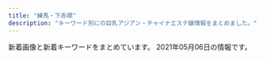 ```yaml
---
title: "練馬・下赤塚"
description: "キーワード別にの巨乳アジアン・チャイナエステ嬢情報をまとめました。"
---
```


新着画像と新着キーワードをまとめています。
2021年05月06日の情報です。

<DmmAffiliateIns />
<KeywordTable
  shops={
    [
    {
        "img_links": [
            "http://www.e-rakuraku.info/images/nei_03.jpg",
            "http://www.e-rakuraku.info/images/g1.jpg",
            "http://www.e-rakuraku.info/images/huiyuan.png",
            "http://www.e-rakuraku.info/images/mobile.png",
            "http://www.e-rakuraku.info/images/g0.jpg",
            "http://www.e-rakuraku.info/images/tite-gallery.png",
            "http://www.e-rakuraku.info/images/s2.png",
            "http://www.e-rakuraku.info/images/g5.jpg",
            "http://www.e-rakuraku.info/images/g3.jpg",
            "http://www.e-rakuraku.info/images/sr.png",
            "http://www.e-rakuraku.info/images/g2.jpg",
            "http://www.e-rakuraku.info/images/g4.jpg",
            "http://www.e-rakuraku.info/images/tite-staff.png",
            "http://www.e-rakuraku.info/images/top.jpg",
            "http://www.e-rakuraku.info/images/tel.png",
            "http://www.e-rakuraku.info/images/s1.png",
            "http://www.e-rakuraku.info/images/newt.png",
            "http://www.e-rakuraku.info/images/newfacet.png"
        ],
        "keywords": {
            "C": 13
        },
        "name": "\u697d\u697d",
        "url": "http://www.e-rakuraku.info/",
        "station": "\u4e2d\u6751\u6a4b\u99c5"
    },
    {
        "name": "\u61a9",
        "url": "http://c-ikoi.work/",
        "img_links": [
            "http://c-ikoi.work/images/mobile.jpg",
            "http://c-ikoi.work/images/rec2.png",
            "http://c-ikoi.work/images/sys2.jpg",
            "http://c-ikoi.work/images/concept.jpg",
            "http://c-ikoi.work/images/2.jpg",
            "http://c-ikoi.work/images/sys1.jpg",
            "http://c-ikoi.work/images/head.jpg",
            "http://c-ikoi.work/img/yuki1.jpg",
            "http://c-ikoi.work/images/int3.png",
            "http://c-ikoi.work/images/1.jpg",
            "http://c-ikoi.work/img/rina1.jpg",
            "http://c-ikoi.work/images/4.jpg",
            "http://c-ikoi.work/images/int1.png",
            "http://c-ikoi.work/images/tel.jpg",
            "http://c-ikoi.work/images/line.png",
            "http://c-ikoi.work/img/moe1.jpg",
            "http://c-ikoi.work/images/news.jpg",
            "http://c-ikoi.work/images/sys3.png",
            "http://c-ikoi.work/images/3.jpg",
            "http://c-ikoi.work/images/staff_t.jpg",
            "http://c-ikoi.work/images/int2.png",
            "http://c-ikoi.work/images/interior_t.jpg",
            "http://c-ikoi.work/images/rec1.png",
            "http://c-ikoi.work/img/aoi1.jpg"
        ],
        "station": "\u5927\u5c71\u99c5\u5357\u53e3",
        "keywords": {}
    },
    {
        "img_links": [],
        "station": "\u6210\u5897\u99c5",
        "url": "http://anzu.abnavi.info/",
        "name": "\u59eb",
        "keywords": {}
    },
    {
        "keywords": {},
        "img_links": [
            "https://static.wixstatic.com/media/73ea4e_4f276738c0354f93b87840e2d55be62b~mv2.png",
            "https://static.wixstatic.com/media/56292f_4d626237c2cd4806b0251dae4554758e.jpg",
            "https://static.wixstatic.com/media/73ea4e_73ca4971bac34776a53c8b09526abe0d~mv2.jpg",
            "https://static.wixstatic.com/media/56292f_3dc196c69ac04338b46a28f7dc0f4df2.jpg"
        ],
        "url": "https://1270791003.wixsite.com/mysite/",
        "station": "\u65b0\u685c\u53f0\u99c51\u756a\u51fa\u53e3",
        "name": "\u697d\u3005"
    },
    {
        "station": "\u7df4\u99ac\u99c5\u5357\u53e3",
        "name": "ROSE",
        "img_links": [
            "http://www.nerima-rose.com/images/shop/11.jpg",
            "http://www.nerima-rose.com/images/staff/17/2/ena.jpg",
            "http://www.nerima-rose.com/images/rosa-pindao_09.jpg",
            "http://www.nerima-rose.com/images/index-rosa_09.jpg",
            "http://www.nerima-rose.com/images/staff/16/kaori2.jpg",
            "http://www.nerima-rose.com/images/staff/17/2/nana.png",
            "http://www.nerima-rose.com/images/nav/nav-acc.jpg",
            "http://www.nerima-rose.com/images/staff/17/riri.jpg",
            "http://www.nerima-rose.com/images/staff/16/misaki2.jpg",
            "http://www.nerima-rose.com/images/aroma/r3.jpg",
            "http://www.nerima-rose.com/images/aroma/r1.jpg",
            "http://www.nerima-rose.com/images/nav/nav-rec.jpg",
            "http://www.nerima-rose.com/images/index-rosa_02.jpg",
            "http://www.nerima-rose.com/images/shop/3/sh1.jpg",
            "http://www.nerima-rose.com/images/rosa-pindao_07.jpg",
            "http://www.nerima-rose.com/images/index-rosa_04.jpg",
            "http://www.nerima-rose.com/images/rosa-sys_04.jpg",
            "http://www.nerima-rose.com/images/rosa-sys_09a.jpg",
            "http://www.nerima-rose.com/images/sys3.jpg",
            "http://www.nerima-rose.com/images/aroma/r2.jpg",
            "http://www.nerima-rose.com/images/staff/16/aya2.jpg",
            "http://www.nerima-rose.com/images/images/sys2018_06.jpg",
            "http://www.nerima-rose.com/images/images/sys2018_03.jpg",
            "http://www.nerima-rose.com/images/staff/17/2/kina.jpg",
            "http://www.nerima-rose.com/cgi-bin/topics/img/16-1.jpg",
            "http://www.nerima-rose.com/images/shop/h1.jpg",
            "http://www.nerima-rose.com/images/shop/4/s1.jpg"
        ],
        "url": "http://www.nerima-rose.com/",
        "keywords": {
            "C": 8
        }
    },
    {
        "img_links": [
            "http://www.smile.mensest.com/img/btn_blog.png",
            "http://www.smile.mensest.com/img/ttl_info.png",
            "http://www.smile.mensest.com/img/header02.png",
            "http://www.smile.mensest.com/files/002.jpg",
            "http://www.smile.mensest.com/files/001.jpg",
            "http://www.smile.mensest.com/files/003.jpg",
            "http://www.smile.mensest.com/img/pickup.jpg",
            "http://www.smile.mensest.com/img/ttl_news.png",
            "http://www.smile.mensest.com/img/btn_side_mobile.jpg",
            "http://www.smile.mensest.com/img/goback.jpg",
            "http://www.smile.mensest.com/files/004.jpg"
        ],
        "station": "\u7df4\u99ac\u99c5\u897f\u53e3",
        "name": "Smile -\u30b9\u30de\u30a4\u30eb-",
        "keywords": {
            "88": 4,
            "85": 2,
            "87": 2,
            "C": 16,
            "D": 4
        },
        "url": "http://www.smile.mensest.com/"
    },
    {
        "url": "http://www.relaxes.info/",
        "station": "\u4e0a\u677f\u6a4b\u99c5\u5317\u53e3",
        "name": "\u8776",
        "img_links": [
            "http://www.relaxes.info/images/header_bg.png",
            "http://www.relaxes.info/up/uploads/20180315212810me.jpg",
            "http://www.relaxes.info/up/uploads/2017071800271212.jpg",
            "http://www.relaxes.info/images/t1.png",
            "http://www.relaxes.info/images/rec.png",
            "http://www.relaxes.info/images/s1.png",
            "http://www.relaxes.info/images/t2.png",
            "http://www.relaxes.info/images/ttl_staff.png",
            "http://www.relaxes.info/up/uploads/20210313172020j.jpg",
            "http://www.relaxes.info/images/price.jpg",
            "http://www.relaxes.info/images/info.jpg",
            "http://www.relaxes.info/images/ttl_qj.png",
            "http://www.relaxes.info/images/ttl_price.png"
        ],
        "keywords": {}
    },
    {
        "img_links": [
            "http://margaret.ests.jp/images/room2.jpg",
            "http://margaret.ests.jp/images/room3.jpg",
            "http://margaret.ests.jp/images/top.jpg",
            "http://margaret.ests.jp/photos/sites/29/2020/04/202004102157462.jpeg",
            "http://margaret.ests.jp/images/service1.jpg",
            "http://margaret.ests.jp/photos/sites/29/2020/03/2020032709162529.jpg",
            "http://margaret.ests.jp/photos/sites/29/2020/04/2020041014190824.jpg",
            "http://margaret.ests.jp/photos/sites/29/2020/06/202006301829174.jpeg",
            "http://margaret.ests.jp/photos/sites/29/2020/05/202005281752578.jpg",
            "http://margaret.ests.jp/photos/sites/29/2020/08/2020080615352994.jpeg",
            "http://margaret.ests.jp/images/room1.jpg",
            "http://margaret.ests.jp/photos/sites/29/2020/04/202004081414540.jpg",
            "http://margaret.ests.jp/images/service4.jpg",
            "http://margaret.ests.jp/images/s_service.png",
            "http://margaret.ests.jp/images/s_news.jpg",
            "http://margaret.ests.jp/images/room4.jpg",
            "http://margaret.ests.jp/photos/sites/29/2020/04/2020040205541033.jpg",
            "http://margaret.ests.jp/images/s_staff.png",
            "http://margaret.ests.jp/images/mobile.jpg",
            "http://margaret.ests.jp/images/service3.jpg",
            "http://margaret.ests.jp/photos/sites/29/2020/08/2020082222274080.jpeg",
            "http://margaret.ests.jp/photos/sites/29/2020/06/2020062814010219.jpeg",
            "http://margaret.ests.jp/images/service2.jpg",
            "http://margaret.ests.jp/images/s_pick.jpg",
            "http://margaret.ests.jp/images/info.jpg",
            "http://margaret.ests.jp/photos/sites/29/2021/01/2021011511194654.jpg"
        ],
        "keywords": {
            "87": 12,
            "E": 60,
            "86": 24,
            "D": 72,
            "85": 36,
            "88": 24
        },
        "url": "http://margaret.ests.jp/",
        "station": "\u685c\u53f0\u99c5\u5317\u53e3",
        "name": "\u30de\u30fc\u30ac\u30ec\u30c3\u30c8"
    },
    {
        "url": "http://ponfu-massage.work/",
        "img_links": [
            "http://ponfu-massage.work/img/sta35.jpg",
            "http://ponfu-massage.work/img/st47.jpg",
            "http://ponfu-massage.work/img/sta46.jpg",
            "http://ponfu-massage.work/i/img/sta39.jpg",
            "http://ponfu-massage.work/img/st43.jpg",
            "http://ponfu-massage.work/img/sta39.jpg",
            "http://ponfu-massage.work/i/img/sta44.jpg",
            "http://ponfu-massage.work/img/sta47.jpg",
            "http://ponfu-massage.work/img/acc10.jpg",
            "http://ponfu-massage.work/i/img/sta43.jpg",
            "http://ponfu-massage.work/img/s41.jpg",
            "http://ponfu-massage.work/img/s30.jpg",
            "http://ponfu-massage.work/img/acc3.jpg",
            "http://ponfu-massage.work/img/acc6.jpg",
            "http://ponfu-massage.work/img/sta38.jpg",
            "http://ponfu-massage.work/i/img/sta38.jpg",
            "http://ponfu-massage.work/i/img/sta45.jpg",
            "http://ponfu-massage.work/img/st46.jpg",
            "http://ponfu-massage.work/img/botton.jpg",
            "http://ponfu-massage.work/i/img/sta46.jpg",
            "http://ponfu-massage.work/img/acc8.jpg",
            "http://ponfu-massage.work/img/st35.jpg",
            "http://ponfu-massage.work/i/img/sta42.jpg",
            "http://ponfu-massage.work/img/sta43.jpg",
            "http://ponfu-massage.work/img/sta30.jpg",
            "http://ponfu-massage.work/img/st38.jpg",
            "http://ponfu-massage.work/i/img/sta30.jpg",
            "http://ponfu-massage.work/img/st30.jpg",
            "http://ponfu-massage.work/i/img/sta24.jpg",
            "http://ponfu-massage.work/i/img/r3.jpg",
            "http://ponfu-massage.work/img/st28.jpg",
            "http://ponfu-massage.work/img/acc1.jpg",
            "http://ponfu-massage.work/img/campian.jpg",
            "http://ponfu-massage.work/img/s45.jpg",
            "http://ponfu-massage.work/img/sta44.jpg",
            "http://ponfu-massage.work/img/st44.jpg",
            "http://ponfu-massage.work/img/acc2.jpg",
            "http://ponfu-massage.work/img/s38.jpg",
            "http://ponfu-massage.work/img/st45.jpg",
            "http://ponfu-massage.work/i/img/sta41.jpg",
            "http://ponfu-massage.work/img/s46.jpg",
            "http://ponfu-massage.work/i/img/st45.jpg",
            "http://ponfu-massage.work/img/s42.jpg",
            "http://ponfu-massage.work/img/s47.jpg",
            "http://ponfu-massage.work/img/s39.jpg",
            "http://ponfu-massage.work/img/acc7.jpg",
            "http://ponfu-massage.work/img/acc5.jpg",
            "http://ponfu-massage.work/i/img/sta47.jpg",
            "http://ponfu-massage.work/img/st18.jpg",
            "http://ponfu-massage.work/img/acc9.jpg",
            "http://ponfu-massage.work/img/s43.jpg",
            "http://ponfu-massage.work/i/img/sta28.jpg",
            "http://ponfu-massage.work/img/sta45.jpg",
            "http://ponfu-massage.work/i/img/r2.jpg",
            "http://ponfu-massage.work/img/st39.jpg",
            "http://ponfu-massage.work/img/s44.jpg",
            "http://ponfu-massage.work/img/st42.jpg",
            "http://ponfu-massage.work/img/sta28.jpg",
            "http://ponfu-massage.work/img/sta41.jpg",
            "http://ponfu-massage.work/i/img/r1.jpg",
            "http://ponfu-massage.work/img/acc4.jpg",
            "http://ponfu-massage.work/i/img/r4.jpg",
            "http://ponfu-massage.work/img/st41.jpg",
            "http://ponfu-massage.work/img/sta42.jpg"
        ],
        "name": "\u30dd\u30f3\u30d5\u30fc",
        "station": "\u7df4\u99ac\u99c5\u897f\u53e3",
        "keywords": {
            "89": 1,
            "85": 2,
            "84": 1,
            "D": 9,
            "87": 5,
            "C": 22,
            "F": 2,
            "86": 1,
            "E": 2,
            "88": 4
        }
    },
    {
        "keywords": {},
        "name": "\u7d05\u6708",
        "station": "\u4e0b\u8d64\u585a\u99c5\u5317\u53e3",
        "url": "http://www.es-kou.link/",
        "img_links": [
            "http://www.es-kou.link/images/info.png",
            "http://www.es-kou.link/images/2.jpg",
            "http://www.es-kou.link/images/3.jpg",
            "http://www.es-kou.link/images/mobile.jpg",
            "http://www.es-kou.link/images/sys2.jpg",
            "http://www.es-kou.link/images/int1.png",
            "http://www.es-kou.link/images/b2.jpg",
            "http://www.es-kou.link/img/nana1.jpg",
            "http://www.es-kou.link/img/mimi1.jpg",
            "http://www.es-kou.link/images/staff_t.jpg",
            "http://www.es-kou.link/images/s1.png",
            "http://www.es-kou.link/images/news.jpg",
            "http://www.es-kou.link/images/1.jpg",
            "http://www.es-kou.link/images/int2.png",
            "http://www.es-kou.link/img/satomi1.jpg",
            "http://www.es-kou.link/images/sys1.jpg",
            "http://www.es-kou.link/images/sys3.png",
            "http://www.es-kou.link/images/b1.jpg",
            "http://www.es-kou.link/images/interior_t.jpg",
            "http://www.es-kou.link/images/head.jpg"
        ]
    },
    {
        "img_links": [],
        "keywords": {},
        "name": "AROMA PLAZA \u30a2\u30ed\u30de\u30d7\u30e9\u30b6",
        "station": "\u77f3\u795e\u4e95\u516c\u5712\u99c5\u5357\u53e3",
        "url": "http://aroma-p.info/"
    },
    {
        "img_links": [
            "http://pakira-massage.work/img/s2.jpg",
            "http://pakira-massage.work/i/img/sta2.jpg",
            "http://pakira-massage.work/img/sta2.jpg",
            "http://pakira-massage.work/img/botton.jpg",
            "http://pakira-massage.work/img/sta1.jpg",
            "http://pakira-massage.work/i/img/st1.jpg",
            "http://pakira-massage.work/img/mobile-1.png",
            "http://pakira-massage.work/img/st2.jpg",
            "http://pakira-massage.work/i/img/r2.jpg",
            "http://pakira-massage.work/i/img/r6.jpg",
            "http://pakira-massage.work/i/img/r1.jpg",
            "http://pakira-massage.work/i/img/sta1.jpg",
            "http://pakira-massage.work/img/campian.jpg",
            "http://pakira-massage.work/img/head.jpg",
            "http://pakira-massage.work/i/img/r5.jpg",
            "http://pakira-massage.work/img/st1.jpg",
            "http://pakira-massage.work/i/img/r3.jpg",
            "http://pakira-massage.work/img/nos.jpg",
            "http://pakira-massage.work/img/s1.jpg",
            "http://pakira-massage.work/i/img/r4.jpg"
        ],
        "name": "\u30d1\u30ad\u30e9",
        "keywords": {
            "C": 11,
            "85": 2,
            "87": 1,
            "E": 1
        },
        "url": "http://pakira-massage.work/",
        "station": "\u8981\u753a\u99c55\u756a\u51fa\u53e3"
    },
    {
        "url": "http://rose.este.work/",
        "img_links": [
            "http://rose.este.work/index-1.htm.jpg",
            "http://rose.este.work/resize_250.png",
            "http://rose.este.work/index-24.htm.jpg",
            "http://rose.este.work/re.jpg",
            "http://rose.este.work/r3.jpg",
            "http://rose.este.work/sys1.png",
            "http://rose.este.work/index-26.htm.jpg",
            "http://rose.este.work/unnamed.png",
            "http://rose.este.work/r4.jpg",
            "http://rose.este.work/resize_1500-450.jpg",
            "http://rose.este.work/r1.jpg",
            "http://rose.este.work/totop.png",
            "http://rose.este.work/r5.jpg",
            "http://rose.este.work/index-25.htm.jpg"
        ],
        "name": "\u512a\u30fb\u7f8e",
        "keywords": {},
        "station": "\u6c5f\u53e4\u7530\u99c5\u5357\u53e3"
    },
    {
        "station": "\u6210\u5897\u99c5\u5357\u53e3",
        "name": "\u30aa\u30a2\u30b7\u30b9",
        "url": "http://oasis.akasuri.xyz/",
        "keywords": {},
        "img_links": [
            "http://oasis.akasuri.xyz/images/b-tel.png",
            "http://oasis.akasuri.xyz/images/c-top.png",
            "http://oasis.akasuri.xyz/staff/s2.jpg",
            "http://oasis.akasuri.xyz/images/c-photo.png",
            "http://oasis.akasuri.xyz/images/bar-staff.png",
            "http://oasis.akasuri.xyz/images/fotter.png",
            "http://oasis.akasuri.xyz/staff/s1.jpg",
            "http://oasis.akasuri.xyz/images/c-staff.png",
            "http://oasis.akasuri.xyz/staff/s3.jpg",
            "http://oasis.akasuri.xyz/images/bar-photo.png"
        ]
    },
    {
        "img_links": [
            "http://himawari.est-u.com/images/index_08.jpg",
            "http://himawari.est-u.com/images/a1.jpg",
            "http://himawari.est-u.com/images/index_10.jpg",
            "http://himawari.est-u.com/images/index_04.jpg",
            "http://himawari.est-u.com/images/index_02.jpg",
            "http://himawari.est-u.com/staff/nami.jpg",
            "http://himawari.est-u.com/images/a2.jpg",
            "http://himawari.est-u.com/images/down.jpg",
            "http://himawari.est-u.com/staff/asuka.jpg",
            "http://himawari.est-u.com/images/therpist.jpg",
            "http://himawari.est-u.com/staff/izumi.jpg",
            "http://himawari.est-u.com/staff/yuki.jpg",
            "http://himawari.est-u.com/staff/umi.jpg",
            "http://himawari.est-u.com/staff/aiko.jpg",
            "http://himawari.est-u.com/staff/sakura.jpg",
            "http://himawari.est-u.com/images/index2_08.jpg"
        ],
        "station": "\u7df4\u99ac\u99c5\u5357\u53e3",
        "url": "http://himawari.est-u.com/",
        "keywords": {
            "C": 7
        },
        "name": "\u3072\u307e\u308f\u308a"
    },
    {
        "url": "https://salasa.tokyo/",
        "img_links": [
            "https://salasa.tokyo/wp-content/uploads/2020/04/2311121salasa.jpg",
            "https://salasa.tokyo/wp-content/uploads/2020/02/32salasa.jpg",
            "https://salasa.tokyo/wp-content/themes/este/img/top-img01.png",
            "https://salasa.tokyo/wp-content/uploads/2020/02/11salasa.jpg",
            "https://salasa.tokyo/wp-content/themes/este/img/top-img01b.png",
            "https://salasa.tokyo/wp-content/uploads/2020/02/21salasa.jpg",
            "https://salasa.tokyo/wp-content/uploads/2021/04/s187alasa.jpg",
            "https://salasa.tokyo/wp-content/themes/este/img/top-img01a.png",
            "https://salasa.tokyo/wp-content/themes/este/img/4.jpg",
            "https://salasa.tokyo/wp-content/themes/este/img/top-img04.png",
            "https://salasa.tokyo/wp-content/themes/este/img/top-img05.png",
            "https://salasa.tokyo/wp-content/uploads/2020/02/41salasa.jpg",
            "https://salasa.tokyo/wp-content/uploads/2020/02/8776salasa.jpg",
            "https://salasa.tokyo/wp-content/themes/este/img/1.jpg",
            "https://salasa.tokyo/wp-content/uploads/2021/02/345salasa.jpg",
            "https://salasa.tokyo/wp-content/themes/este/img/top-img02.png",
            "https://salasa.tokyo/wp-content/uploads/2020/02/1salasa.jpg",
            "https://salasa.tokyo/wp-content/themes/este/img/2.jpg",
            "https://salasa.tokyo/wp-content/themes/este/img/tel_footer.png",
            "https://salasa.tokyo/wp-content/themes/este/img/tel_header.png",
            "https://salasa.tokyo/wp-content/themes/este/img/top-img021.png",
            "https://salasa.tokyo/wp-content/themes/este/img/3.jpg",
            "https://salasa.tokyo/wp-content/themes/este/img/call.png",
            "https://salasa.tokyo/wp-content/uploads/2020/03/897261salasa.jpg"
        ],
        "station": "\u7df4\u99ac\u99c5\u897f\u53e3",
        "name": "\u3064\u307c\u307f",
        "keywords": {
            "G": 3,
            "E": 14,
            "C": 13,
            "D": 6
        }
    },
    {
        "station": "\u7df4\u99ac\u99c5\u897f\u53e3",
        "keywords": {
            "D": 2,
            "89": 1,
            "86": 4,
            "87": 4,
            "88": 1,
            "E": 6,
            "F": 1,
            "C": 17
        },
        "img_links": [
            "http://binrou.net/img/botton.jpg",
            "http://binrou.net/img/st109.jpg",
            "http://binrou.net/img/sta117.jpg",
            "http://binrou.net/i/img/sta98.jpg",
            "http://binrou.net/img/s116.jpg",
            "http://binrou.net/i/img/sta94.jpg",
            "http://binrou.net/i/img/sta104.jpg",
            "http://binrou.net/i/img/sta89.jpg",
            "http://binrou.net/i/img/st118.jpg",
            "http://binrou.net/img/s112.jpg",
            "http://binrou.net/i/img/r4.jpg",
            "http://binrou.net/i/img/r3.jpg",
            "http://binrou.net/img/s115.jpg",
            "http://binrou.net/i/img/sta88.jpg",
            "http://binrou.net/img/sta109.jpg",
            "http://binrou.net/img/mo.png",
            "http://binrou.net/i/img/r1.jpg",
            "http://binrou.net/img/sta116.jpg",
            "http://binrou.net/i/img/r2.jpg",
            "http://binrou.net/i/img/sta118.jpg",
            "http://binrou.net/img/s117.jpg",
            "http://binrou.net/img/sta115.jpg",
            "http://binrou.net/img/sta111.jpg",
            "http://binrou.net/i/img/sta112.jpg",
            "http://binrou.net/img/st118.jpg",
            "http://binrou.net/img/acc.jpg",
            "http://binrou.net/img/s111.jpg",
            "http://binrou.net/img/st116.jpg",
            "http://binrou.net/img/st117.jpg",
            "http://binrou.net/i/img/sta105.jpg",
            "http://binrou.net/img/s118.jpg",
            "http://binrou.net/img/sta114.jpg",
            "http://binrou.net/i/img/sta117.jpg",
            "http://binrou.net/img/sta119.jpg",
            "http://binrou.net/img/st115.jpg",
            "http://binrou.net/img/pickup20.jpg",
            "http://binrou.net/i/img/sta116.jpg",
            "http://binrou.net/img/st114.jpg",
            "http://binrou.net/img/fla.jpg",
            "http://binrou.net/i/img/sta115.jpg",
            "http://binrou.net/i/img/sta111.jpg",
            "http://binrou.net/i/img/sta114.jpg",
            "http://binrou.net/i/img/sta108.jpg",
            "http://binrou.net/i/img/sta119.jpg",
            "http://binrou.net/i/img/sta97.jpg",
            "http://binrou.net/img/st111.jpg",
            "http://binrou.net/img/st119.jpg",
            "http://binrou.net/i/img/sta92.jpg",
            "http://binrou.net/img/sta118.jpg",
            "http://binrou.net/i/img/acc.jpg",
            "http://binrou.net/i/img/sta109.jpg",
            "http://binrou.net/i/img/sta100.jpg",
            "http://binrou.net/img/s114.jpg",
            "http://binrou.net/i/img/sta80.jpg",
            "http://binrou.net/img/s119.jpg",
            "http://binrou.net/img/sta112.jpg",
            "http://binrou.net/img/st112.jpg"
        ],
        "name": "\u30ad\u30e9\u30ad\u30e9",
        "url": "http://binrou.net/"
    },
    {
        "url": "http://es-nerima.biz/",
        "img_links": [
            "http://es-nerima.biz/wp-content/themes/template-salon2/images/gallery2.jpg",
            "http://es-nerima.biz/wp-content/uploads/2016/10/gallery8.jpg",
            "http://es-nerima.biz/wp-content/uploads/2016/10/mika.jpg",
            "http://es-nerima.biz/wp-content/uploads/2016/10/g1.jpg",
            "http://es-nerima.biz/wp-content/uploads/2016/10/g1-250x330.jpg",
            "http://es-nerima.biz/wp-content/uploads/2016/10/gallery5.jpg",
            "http://es-nerima.biz/wp-content/uploads/2016/10/girl-1-250x330.jpg",
            "http://es-nerima.biz/wp-content/uploads/2016/10/g5-250x330.jpg",
            "http://es-nerima.biz/wp-content/themes/template-salon2/images/gallery1.jpg",
            "http://es-nerima.biz/wp-content/uploads/2016/10/gallery3.jpg",
            "http://es-nerima.biz/wp-content/uploads/2016/10/g5.jpg",
            "http://es-nerima.biz/wp-content/uploads/2016/10/g3-250x330.jpg",
            "http://es-nerima.biz/wp-content/themes/template-salon2/images/newface-ttl.png",
            "http://es-nerima.biz/wp-content/themes/template-salon2/images/massage-de_88_31.jpg",
            "http://cdn.dino-es.com/images/logo/88x31DinoEs.png",
            "http://es-nerima.biz/wp-content/themes/template-salon2/images/pickup-ttl.png",
            "http://es-nerima.biz/wp-content/uploads/2016/10/gallery1.jpg",
            "http://es-nerima.biz/wp-content/uploads/2016/10/g3.jpg",
            "http://es-nerima.biz/wp-content/uploads/2016/10/gallery2.jpg",
            "http://es-nerima.biz/wp-content/themes/template-salon2/images/gallery-ttl.png",
            "http://es-nerima.biz/wp-content/themes/template-salon2/images/slider1.jpg",
            "http://es-nerima.biz/wp-content/uploads/2016/10/camp-bnr.jpg",
            "http://es-nerima.biz/wp-content/uploads/2016/10/girl-1-300x450.jpg",
            "http://es-nerima.biz/wp-content/uploads/2016/10/mika-250x330.jpg",
            "http://es-nerima.biz/wp-content/uploads/2016/10/gallery7.jpg",
            "http://es-nerima.biz/wp-content/uploads/2016/10/gallery6.jpg",
            "http://es-nerima.biz/wp-content/uploads/2016/10/g6-250x330.jpg",
            "http://es-nerima.biz/wp-content/uploads/2016/10/gallery8-600x600.jpg",
            "http://es-nerima.biz/wp-content/themes/template-salon2/images/news-ttl.png",
            "http://es-nerima.biz/wp-content/uploads/2016/10/g4-250x330.jpg",
            "http://es-nerima.biz/wp-content/themes/template-salon2/images/gallery4.jpg",
            "http://es-nerima.biz/wp-content/uploads/2016/10/g6.jpg",
            "http://es-nerima.biz/wp-content/themes/template-salon2/images/magazine.jpg",
            "http://es-nerima.biz/wp-content/uploads/2016/10/girl-1.jpg",
            "http://es-nerima.biz/wp-content/themes/template-salon2/images/gallery3.jpg",
            "http://es-nerima.biz/wp-content/themes/template-salon2/images/tel.png",
            "http://es-nerima.biz/wp-content/themes/template-salon2/images/camp-bnr.jpg",
            "http://es-nerima.biz/wp-content/uploads/2016/10/eri-250x330.jpg",
            "http://es-nerima.biz/wp-content/uploads/2016/10/eri.jpg",
            "http://es-nerima.biz/wp-content/themes/template-salon2/images/pickup-frame.png"
        ],
        "station": "\u7df4\u99ac\u99c5\u5317\u53e3",
        "name": "\u3046\u3089\u3089",
        "keywords": {}
    },
    {
        "keywords": {},
        "img_links": [
            "http://www.hi-msg.com/dansin/images/p-5.jpg",
            "http://www.hi-msg.com/dansin/images/s_news.jpg",
            "http://www.hi-msg.com/dansin/images/mobile.jpg",
            "http://www.hi-msg.com/dansin/images/top.jpg",
            "http://www.hi-msg.com/dansin/images/end1.jpg",
            "http://www.hi-msg.com/dansin/images/p-7.jpg",
            "http://www.hi-msg.com/dansin/images/p-6-1.jpg",
            "http://www.hi-msg.com/dansin/images/p-9-1.jpg",
            "http://www.hi-msg.com/dansin/images/s_info.jpg",
            "http://www.hi-msg.com/dansin/images/top1.jpg",
            "http://www.hi-msg.com/dansin/images/p-6.jpg",
            "http://www.hi-msg.com/dansin/images/s_face.jpg",
            "http://www.hi-msg.com/dansin/images/p-5-1.jpg",
            "http://www.hi-msg.com/dansin/images/p-9.jpg",
            "http://www.hi-msg.com/dansin/images/p-2-1.jpg",
            "http://www.hi-msg.com/dansin/images/p-2.jpg",
            "http://www.hi-msg.com/dansin/images/p-8.jpg",
            "http://www.hi-msg.com/dansin/images/1.jpg",
            "http://www.hi-msg.com/dansin/images/nav.jpg",
            "http://www.hi-msg.com/dansin/images/s_pick.jpg"
        ],
        "url": "http://www.hi-msg.com/dansin/",
        "name": "\u6696\u5fc3",
        "station": "\u3068\u304d\u308f\u53f0\u99c5\u5357\u53e3"
    },
    {
        "url": "http://moonlove.est-u.com/",
        "station": "\u7df4\u99ac\u99c5\u5317\u53e3",
        "name": "\u6708\u306e\u604b",
        "keywords": {
            "C": 7
        },
        "img_links": [
            "http://moonlove.est-u.com/images/index_17.jpg",
            "http://moonlove.est-u.com/images/index_10.jpg",
            "http://moonlove.est-u.com/images/index3_06.jpg",
            "http://moonlove.est-u.com/images/index_13.jpg",
            "http://moonlove.est-u.com/images/s8.jpg",
            "http://moonlove.est-u.com/staff/ayumi.jpg",
            "http://moonlove.est-u.com/staff/sakura.jpg",
            "http://moonlove.est-u.com/images/index_02.jpg",
            "http://moonlove.est-u.com/images/s6.jpg",
            "http://moonlove.est-u.com/images/s4.jpg",
            "http://moonlove.est-u.com/images/index_19.jpg",
            "http://moonlove.est-u.com/images/index_12.jpg",
            "http://moonlove.est-u.com/images/index_08.jpg",
            "http://moonlove.est-u.com/images/s1.jpg",
            "http://moonlove.est-u.com/images/index_04.jpg",
            "http://moonlove.est-u.com/staff/miki.jpg",
            "http://moonlove.est-u.com/images/s5.jpg",
            "http://moonlove.est-u.com/images/icon_000.jpg",
            "http://moonlove.est-u.com/images/index1_06.jpg",
            "http://moonlove.est-u.com/images/index_15.jpg",
            "http://moonlove.est-u.com/images/index2_06.jpg",
            "http://moonlove.est-u.com/images/index_05.jpg",
            "http://moonlove.est-u.com/staff/nami.jpg",
            "http://moonlove.est-u.com/staff/kaori.jpg",
            "http://moonlove.est-u.com/images/s3.jpg",
            "http://moonlove.est-u.com/images/staff_09.jpg",
            "http://moonlove.est-u.com/images/index_14.jpg",
            "http://moonlove.est-u.com/images/index_16.jpg",
            "http://moonlove.est-u.com/images/index_07.jpg"
        ]
    },
    {
        "station": "\u7df4\u99ac\u99c5\u897f\u53e3",
        "name": "\u7df4\u99ac\u306e\u5929\u4f7f",
        "keywords": {
            "92": 1,
            "89": 1,
            "88": 2,
            "90": 3
        },
        "img_links": [
            "http://ginzaangel.esnavi.work/int1.png",
            "http://ginzaangel.esnavi.work/sys2.jpg",
            "http://ginzaangel.esnavi.work/2/uploadimg/1615989115.jpeg",
            "http://ginzaangel.esnavi.work/2/uploadimg/1601829474.jpeg",
            "http://ginzaangel.esnavi.work/head.jpg",
            "http://ginzaangel.esnavi.work/2/uploadimg/1615988408.jpeg",
            "http://ginzaangel.esnavi.work/2/uploadimg/1615988934.jpeg",
            "http://ginzaangel.esnavi.work/s1.png",
            "http://ginzaangel.esnavi.work/staff_t.jpg",
            "http://ginzaangel.esnavi.work/2/uploadimg/1615989033.jpeg",
            "http://ginzaangel.esnavi.work/2/uploadimg/1619341553.jpeg",
            "http://ginzaangel.esnavi.work/news.jpg",
            "http://ginzaangel.esnavi.work/sys1.jpg",
            "http://ginzaangel.esnavi.work/2/uploadimg/1595657062.jpeg"
        ],
        "url": "http://ginzaangel.esnavi.work/"
    },
    {
        "url": "http://aclass.estheya.com/",
        "keywords": {
            "C": 1,
            "86": 1,
            "D": 2,
            "E": 1,
            "92": 1,
            "90": 2
        },
        "img_links": [
            "http://aclass.estheya.com/css/right.jpg",
            "http://aclass.estheya.com/css/staff/staff07.jpg",
            "http://aclass.estheya.com/images/call.png",
            "http://aclass.estheya.com/css/m-head02.jpg",
            "http://aclass.estheya.com/css/cam01.jpg",
            "http://aclass.estheya.com/css/staff/staff01.jpg",
            "http://aclass.estheya.com/css/staff/staff03.jpg",
            "http://aclass.estheya.com/css/left.jpg",
            "http://aclass.estheya.com/css/m-top004.jpg",
            "http://aclass.estheya.com/css/staff/staff02.jpg",
            "http://aclass.estheya.com/css/m-head04.jpg"
        ],
        "station": "\u7df4\u99ac\u99c5",
        "name": "A-CLASS\uff5e\u30a8\u30fc\u30af\u30e9\u30b9\uff5e"
    },
    {
        "img_links": [],
        "url": "http://tenpo2.iest.info/",
        "station": "\u4e0a\u677f\u6a4b\u99c5\u5317\u53e3",
        "name": "\u6e29\u30fb\u306c\u304f\u3082\u308a",
        "keywords": {}
    },
    {
        "keywords": {
            "D": 2,
            "93": 1,
            "91": 3,
            "84": 1,
            "80": 1,
            "C": 4,
            "88": 1,
            "G": 1,
            "95": 1,
            "83": 2,
            "F": 4,
            "86": 1,
            "81": 1
        },
        "station": "\u5927\u6cc9\u5b66\u5712\u99c5",
        "url": "http://lachesis.este88.com/",
        "name": "\u30e9\u30b1\u30b7\u30b9\u5927\u6cc9\u5b66\u5712",
        "img_links": [
            "http://lachesis.este88.com/gals/narumi1.jpg",
            "http://lachesis.este88.com/gals/yuno3.jpg",
            "https://lachesis.este88.com/gals/nozomi1.jpg",
            "https://lachesis.este88.com/gals/aoi1.jpg",
            "http://lachesis.este88.com/gals/miho1.jpg",
            "http://lachesis.este88.com/gals/aoi2.jpg",
            "http://lachesis.este88.com/gals/rinnka2.jpg",
            "https://lachesis.este88.com/gals/narumi1.jpg",
            "http://lachesis.este88.com/gals/mao1.jpg",
            "http://lachesis.este88.com/gals/yuno1.jpg",
            "http://lachesis.este88.com/gals/mao2.jpg",
            "https://lachesis.este88.com/gals/maria1.jpg",
            "http://lachesis.este88.com/gals/minami1.jpg",
            "http://lachesis.este88.com/gals/aoi3.jpg",
            "http://lachesis.este88.com/gals/rinnka4.jpg",
            "https://lachesis.este88.com/gals/yuno1.jpg",
            "http://lachesis.este88.com/gals/rinnka1.jpg",
            "https://lachesis.este88.com/gals/miho1.jpg",
            "http://lachesis.este88.com/gals/minami2.jpg",
            "http://lachesis.este88.com/gals/miku2.jpg",
            "http://lachesis.este88.com/gals/itika2.jpg",
            "http://lachesis.este88.com/images/sysh3bar.png",
            "http://lachesis.este88.com/gals/narumi2.jpg",
            "http://lachesis.este88.com/gals/narumi4.jpg",
            "http://lachesis.este88.com/gals/itika3.jpg",
            "http://lachesis.este88.com/images/bg_header3.jpg",
            "https://lachesis.este88.com/images/line.jpg",
            "https://lachesis.este88.com/gals/minami1.jpg",
            "https://lachesis.este88.com/images/sysh3bar.png",
            "https://lachesis.este88.com/gals/itika1.jpg",
            "http://lachesis.este88.com/gals/yuno2.jpg",
            "https://lachesis.este88.com/images/bg_header3.jpg",
            "http://lachesis.este88.com/gals/rinnka3.jpg",
            "http://lachesis.este88.com/gals/miku3.jpg",
            "http://lachesis.este88.com/gals/aoi1.jpg",
            "https://lachesis.este88.com/gals/rinnka1.jpg",
            "http://lachesis.este88.com/gals/itika1.jpg",
            "http://lachesis.este88.com/gals/nozomi3.jpg",
            "https://lachesis.este88.com/images/info5.jpg",
            "http://lachesis.este88.com/gals/maria1.jpg",
            "http://lachesis.este88.com/gals/nozomi4.jpg",
            "http://lachesis.este88.com/gals/tumugi1.jpg",
            "http://lachesis.este88.com/images/bg_header.jpg",
            "http://lachesis.este88.com/gals/tumugi2.jpg",
            "https://lachesis.este88.com/images/bg_header.jpg",
            "http://lachesis.este88.com/images/info5.jpg",
            "http://momipara.jp/img/link/momi234.jpg",
            "https://lachesis.este88.com/gals/miku1.jpg",
            "http://lachesis.este88.com/gals/narumi3.jpg",
            "http://lachesis.este88.com/gals/nozomi2.jpg",
            "http://lachesis.este88.com/images/line.jpg",
            "https://lachesis.este88.com/gals/tumugi1.jpg",
            "http://lachesis.este88.com/gals/miho2.jpg",
            "http://lachesis.este88.com/gals/nozomi1.jpg",
            "http://lachesis.este88.com/gals/tumugi3.jpg",
            "http://lachesis.este88.com/gals/miho3.jpg",
            "https://lachesis.este88.com/gals/mao1.jpg",
            "http://lachesis.este88.com/gals/miku1.jpg"
        ]
    },
    {
        "name": "\u30b8\u30e3\u30b9\u30df\u30f3",
        "url": "http://evergrace.tyo.cm/",
        "station": "\u6210\u5897\u99c5",
        "keywords": {},
        "img_links": []
    },
    {
        "url": "http://c-sakura.work/",
        "name": "\u9577\u4e45*\u3061\u3087\u3046\u304d\u3085\u3046",
        "img_links": [
            "http://c-sakura.work/images/int1.png",
            "http://c-sakura.work/images/tel.jpg",
            "http://c-sakura.work/images/news.png",
            "http://c-sakura.work/images/2.jpg",
            "http://c-sakura.work/img/ami1.jpg",
            "http://c-sakura.work/img/yuri1.jpg",
            "http://c-sakura.work/images/interior_t.jpg",
            "http://c-sakura.work/images/int2.png",
            "http://c-sakura.work/images/sys1.png",
            "http://c-sakura.work/images/head.jpg",
            "http://c-sakura.work/images/1.jpg",
            "http://c-sakura.work/images/sisu.png",
            "http://c-sakura.work/images/info.png",
            "http://c-sakura.work/images/mobile.jpg",
            "http://c-sakura.work/images/staff_t.jpg",
            "http://c-sakura.work/img/yuyu1.jpg",
            "http://c-sakura.work/images/3.jpg"
        ],
        "station": "\u4e0b\u8d64\u585a\u99c5\u5317\u53e3",
        "keywords": {}
    },
    {
        "keywords": {
            "E": 1,
            "D": 2
        },
        "img_links": [
            "http://nymphe-est.biz/images/cg02.jpg",
            "http://nymphe-est.biz/images/m3.png",
            "http://nymphe-est.biz/images/bur.jpg",
            "http://nymphe-est.biz/images/cg01.jpg",
            "http://nymphe-est.biz/images/fla.jpg",
            "http://nymphe-est.biz/images/tit4.jpg",
            "http://nymphe-est.biz/images/top.png",
            "http://nymphe-est.biz/images/bul.jpg",
            "http://nymphe-est.biz/images/m6.png",
            "http://nymphe-est.biz/images/m5.png",
            "http://nymphe-est.biz/images/m4.png",
            "http://nymphe-est.biz/images/spt.png",
            "http://nymphe-est.biz/images/tit2.jpg",
            "http://nymphe-est.biz/images/accl.jpg",
            "http://nymphe-est.biz/images/tit5.jpg",
            "http://nymphe-est.biz/images/tit3.jpg",
            "http://nymphe-est.biz/images/m2.png",
            "http://nymphe-est.biz/images/tit6.jpg",
            "http://nymphe-est.biz/images/no.png",
            "http://nymphe-est.biz/images/stat.jpg",
            "http://nymphe-est.biz/images/tm.jpg",
            "http://nymphe-est.biz/images/stal.jpg",
            "http://nymphe-est.biz/images/cg03.jpg",
            "http://nymphe-est.biz/images/m1.png"
        ],
        "url": "http://nymphe-est.biz/",
        "station": "\u6771\u6b66\u7df4\u99ac\u99c5\u5317\u53e3",
        "name": "\u59eb\u306e\u3086\u3073\u3055\u304d"
    },
    {
        "url": "http://siesta.ests.jp/",
        "name": "\u30b7\u30a8\u30b9\u30bf",
        "img_links": [
            "http://siesta.ests.jp/images/top.png",
            "http://siesta.ests.jp/images/pick.jpg",
            "http://siesta.ests.jp/images/mobile1.jpg",
            "http://siesta.ests.jp/images/mobile.jpg",
            "http://siesta.ests.jp/images/acc2.jpg",
            "http://siesta.ests.jp/images/acc3.jpg",
            "http://siesta.ests.jp/photos/sites/39/2021/01/2021011116333298.jpg",
            "http://siesta.ests.jp/photos/sites/39/2021/01/2021011116333493.jpg",
            "http://siesta.ests.jp/images/s-recriut.jpg",
            "http://siesta.ests.jp/images/acc1.jpg",
            "http://siesta.ests.jp/images/info.jpg",
            "http://siesta.ests.jp/photos/sites/39/2021/04/2021040818055925.jpg",
            "http://siesta.ests.jp/images/s-staff.jpg",
            "http://siesta.ests.jp/images/news.jpg",
            "http://siesta.ests.jp/images/acc4.jpg",
            "http://siesta.ests.jp/photos/sites/39/2021/04/2021042011331872.jpg"
        ],
        "keywords": {
            "88": 5,
            "D": 15,
            "85": 10,
            "83": 5
        },
        "station": "\u5927\u6cc9\u5b66\u5712\u99c5\u5317\u53e3"
    },
    {
        "station": "\u4e2d\u6751\u6a4b\u99c5\u5357\u53e3",
        "keywords": {},
        "img_links": [
            "http://www.es-yas.click/images/ac1.png",
            "http://www.es-yas.click/img/riri1.jpg",
            "http://www.es-yas.click/img/sayuri1.jpg",
            "http://www.es-yas.click/images/staff_t.jpg",
            "http://www.es-yas.click/images/tel.jpg",
            "http://www.es-yas.click/images/sirase.jpg",
            "http://www.es-yas.click/images/sys2.png",
            "http://www.es-yas.click/images/news.jpg",
            "http://www.es-yas.click/images/newface.png",
            "http://www.es-yas.click/images/interior_t.jpg",
            "http://www.es-yas.click/images/info.png",
            "http://www.es-yas.click/images/sys1.png",
            "http://www.es-yas.click/images/head.jpg",
            "http://www.es-yas.click/images/int1.png",
            "http://www.es-yas.click/images/int2.png",
            "http://www.es-yas.click/images/mobile.jpg",
            "http://www.es-yas.click/images/3.jpg",
            "http://www.es-yas.click/img/mari1.jpg",
            "http://www.es-yas.click/images/2.jpg",
            "http://www.es-yas.click/images/s1.png",
            "http://www.es-yas.click/images/1.jpg"
        ],
        "name": "\u30b9\u30a6\u30a3\u30fc\u30c8",
        "url": "http://www.es-yas.click/"
    },
    {
        "keywords": {},
        "name": "\u5927\u5983",
        "url": "http://sh-dafei.work/",
        "img_links": [
            "http://sh-dafei.work/uploads/190329/1-1Z329151011c7.jpg",
            "http://sh-dafei.work/templets/default/pc/picture/s_staff.png",
            "http://sh-dafei.work/uploads/181214/1-1Q214154222511.jpg",
            "http://sh-dafei.work/uploads/200612/1-200612154534W8.jpg",
            "http://sh-dafei.work/templets/default/pc/picture/staffs.png",
            "http://sh-dafei.work/uploads/191115/1-191115132040J2.jpg",
            "http://sh-dafei.work/uploads/181207/1-1Q20G40K63R.jpg",
            "http://sh-dafei.work/uploads/190130/1-1Z130162635508.jpg",
            "http://sh-dafei.work/uploads/210326/1-210326140613257.jpg",
            "http://sh-dafei.work/uploads/171031/1-1G0311G531445.jpg",
            "http://sh-dafei.work/uploads/171031/1-1G0311G4095M.jpg",
            "http://sh-dafei.work/uploads/180612/1-1P6121601061c.jpg",
            "http://sh-dafei.work/uploads/190924/1-1Z924151334121.jpg",
            "http://sh-dafei.work/uploads/180612/1-1P612160029349.jpg",
            "http://sh-dafei.work/uploads/201002/1-201002144Z11V.jpg",
            "http://sh-dafei.work/uploads/181206/1-1Q2061250494E.jpg",
            "http://sh-dafei.work/uploads/190301/1-1Z30116320A41.jpg",
            "http://sh-dafei.work/templets/default/pc/picture/s_pick.png",
            "http://sh-dafei.work/uploads/allimg/180612/1-1P612160305350.jpg",
            "http://sh-dafei.work/templets/default/pc/picture/end1.jpg",
            "http://sh-dafei.work/uploads/201113/1-20111314213cQ.jpg",
            "http://sh-dafei.work/uploads/200117/1-20011G614144B.jpg",
            "http://sh-dafei.work/uploads/171031/1-1G0311G556445.jpg",
            "http://sh-dafei.work/uploads/190809/1-1ZP9125I01S.jpg",
            "http://sh-dafei.work/uploads/181206/1-1Q206125154224.jpg",
            "http://sh-dafei.work/uploads/180227/1-1P22G40S5448.jpg",
            "http://sh-dafei.work/uploads/181207/1-1Q20G35320X0.png",
            "http://sh-dafei.work/templets/default/pc/picture/s_news.png",
            "http://sh-dafei.work/uploads/171031/1-1G0311G505933.jpg",
            "http://sh-dafei.work/templets/default/pc/picture/face.png",
            "http://sh-dafei.work/uploads/181206/1-1Q2061249563O.jpg",
            "http://sh-dafei.work/uploads/181206/1-1Q2061253211D.jpg",
            "http://sh-dafei.work/uploads/171031/1-1G0311G344914.jpg",
            "http://sh-dafei.work/uploads/210219/1-210219105500300.jpg"
        ],
        "station": "\u7df4\u99ac\u99c5\u897f\u53e3"
    }
]
}
/>
<DmmAffiliateScript />
